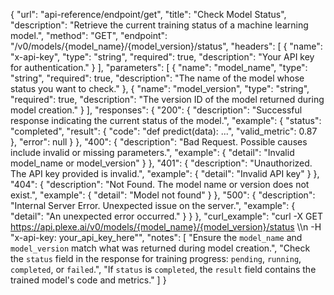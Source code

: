 {
  "url": "api-reference/endpoint/get",
  "title": "Check Model Status",
  "description": "Retrieve the current training status of a machine learning model.",
  "method": "GET",
  "endpoint": "/v0/models/{model_name}/{model_version}/status",
  "headers": [
    {
      "name": "x-api-key",
      "type": "string",
      "required": true,
      "description": "Your API key for authentication."
    }
  ],
  "parameters": [
    {
      "name": "model_name",
      "type": "string",
      "required": true,
      "description": "The name of the model whose status you want to check."
    },
    {
      "name": "model_version",
      "type": "string",
      "required": true,
      "description": "The version ID of the model returned during model creation."
    }
  ],
  "responses": {
    "200": {
      "description": "Successful response indicating the current status of the model.",
      "example": {
        "status": "completed",
        "result": {
          "code": "def predict(data): ...",
          "valid_metric": 0.87
        },
        "error": null
      }
    },
    "400": {
      "description": "Bad Request. Possible causes include invalid or missing parameters.",
      "example": {
        "detail": "Invalid model_name or model_version"
      }
    },
    "401": {
      "description": "Unauthorized. The API key provided is invalid.",
      "example": {
        "detail": "Invalid API key"
      }
    },
    "404": {
      "description": "Not Found. The model name or version does not exist.",
      "example": {
        "detail": "Model not found"
      }
    },
    "500": {
      "description": "Internal Server Error. Unexpected issue on the server.",
      "example": {
        "detail": "An unexpected error occurred."
      }
    }
  },
  "curl_example": "curl -X GET https://api.plexe.ai/v0/models/{model_name}/{model_version}/status \\\n  -H \"x-api-key: your_api_key_here\"",
  "notes": [
    "Ensure the `model_name` and `model_version` match what was returned during model creation.",
    "Check the `status` field in the response for training progress: `pending`, `running`, `completed`, or `failed`.",
    "If `status` is `completed`, the `result` field contains the trained model's code and metrics."
  ]
}
